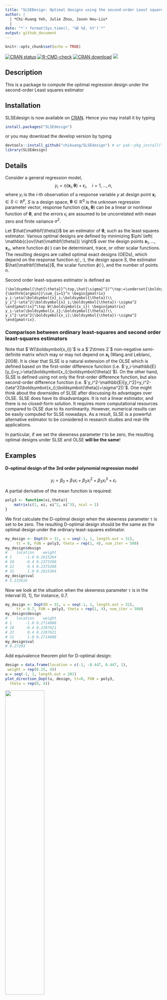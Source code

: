 ```yaml
---
title: "SLSEDesign: Optimal designs using the second-order Least squares estimator"
author: |
  | *Chi-Kuang Yeh, Julie Zhou, Jason Hou-Liu*
  | 
date: "*`r format(Sys.time(), '%B %d, %Y')`*"
output: github_document
---
```


\newcommand{\cov}{\mathbb{c}cov}

```r
knitr::opts_chunk$set(echo = TRUE)
```

<!-- badges: start -->
[![CRAN
status](https://www.r-pkg.org/badges/version/SLSEdesign)](https://CRAN.R-project.org/package=SLSEdesign)
[![R-CMD-check](https://github.com/chikuang/SLSEdesign/actions/workflows/R-CMD-check.yaml/badge.svg)](https://github.com/chikuang/SLSEdesign/actions/workflows/R-CMD-check.yaml)
[![CRAN download](http://cranlogs.r-pkg.org/badges/grand-total/SLSEdesign?color=blue)](https://cran.r-project.org/package=SLSEdesign)
[![](https://img.shields.io/github/languages/code-size/chikuang/SLSEdesign.svg)](https://github.com/chikuang/SLSEdesign)
<!-- badges: end -->


## Description

This is a package to compute the optimal regression design under the second-order Least squares estimator 

## Installation

SLSEdesign is now available on [CRAN](https://cran.r-project.org/). Hence you may install it by typing

```r
install.packages("SLSEdesign")
```

or you may download the develop version by typing

```r
devtools::install_github("chikuang/SLSEdesign") # or pak::pkg_install("chikuang/SLSEdesign")
library(SLSEdesign)
```

## Details

Consider a general regression model,
$$y_i=\eta(\mathbf{x}_i, \mathbf{\theta})+ \epsilon_i, \quad i=1, \ldots, n,$$
where $y_i$ is the $i$-th observation of a response variable $y$ at design point
$\mathbf{x}_i \in S \subset \mathbb{R}^p$, $S$ is a design space,
$\mathbf{\theta} \in \mathbb{R}^q$ is the unknown regression parameter vector,
response function $\eta(\mathbf{x}_i, \mathbf{\theta})$   can be a linear or nonlinear
function of $\mathbf{\theta}$, and the errors $\epsilon_i$ are assumed to be uncorrelated with mean zero and finite variance $\sigma^2$.

Let $\hat{\mathbf{\theta}}$ be an estimator of $\mathbf{\theta}$, such as the least squares estimator. Various optimal designs are defined by minimizing $\phi \left( \mathbb{c}ov(\hat{\mathbf{\theta}}) \right)$
over the design points
$\mathbf{x}_1, \ldots, \mathbf{x}_n$, where function $\phi(\cdot)$  can be determinant, trace, or other scalar functions. The resulting designs are called optimal exact designs (OEDs), which depend on the response function $\eta(\cdot,\cdot)$, the design space $S$, the estimator $\hat{\mathbf{\theta}}$, the scalar function $\phi(\cdot)$, and the number of points $n$.

Second order least-squares estimator is defined as
```math
(\boldsymbol{\hat{\theta}}^\top,\hat{\sigma}^2)^\top:=\underset{\boldsymbol{\theta},\sigma^2}{\mathrm{argmin}}\sum_{i=1}^n \begin{pmatrix}
y_i-\eta(\boldsymbol{x}_i;\boldsymbol{\theta})\\
y_i^2-\eta^2(\boldsymbol{x}_i;\boldsymbol{\theta})-\sigma^2
\end{pmatrix}^\top W(\boldsymbol{x_i}) \begin{pmatrix}
y_i-\eta(\boldsymbol{x_i};\boldsymbol{\theta})\\
y_i^2-\eta^2(\boldsymbol{x_i};\boldsymbol{\theta})-\sigma^2
\end{pmatrix}.
```

### Comparison between ordinary least-squares and second order least-squares estimators

Note that $`W(\boldsymbol{x_i})`$ is a $`2\times 2`$ non-negative semi-definite matrix which may or may not depend on $\boldsymbol{x_i}$ (Wang and Leblanc, 2008). It is clear that SLSE is a natural extension of the OLSE which is defined based on the first-order difference function (i.e. $`y_i-\mathbb{E}[y_i]=y_i-\eta(\boldsymbol{x_i};\boldsymbol{\theta})`$). On the other hand, SLSE is defined using not only the first-order difference function, but also second-order difference function (i.e. $`y_i^2-\mathbb{E}[y_i^2]=y_i^2-(\eta^2(\boldsymbol{x_i};\boldsymbol{\theta})+\sigma^2))`$. One might think about the downsides of SLSE after discussing its advantages over OLSE. SLSE does have its disadvantages. It is not a linear estimator, and there is no closed-form solution. It requires more computational resources compared to OLSE due to its nonlinearity. However, numerical results can be easily computed for SLSE nowadays. As a result, SLSE is a powerful alternative estimator to be considered in research studies and real-life applications.

In particular, if we set the skewness parameter $t$ to be zero, the resulting optimal designs under SLSE and OLSE **will be the same**!

## Examples

#### D-optimal design of the 3rd order polynomial regression model

$$
y_i = \beta_0 + \beta_1 x_i + \beta_2 x_i^2 + \beta_3 x_i^3 +\varepsilon_i
$$

A partial derivative of the mean function is required:

```r
poly3 <- function(xi,theta){
    matrix(c(1, xi, xi^2, xi^3), ncol = 1)
}
```

We first calculate the D-optimal design when the skewness parameter `t` is set to be zero. The resulting D-optimal design should be the same as the optimal design under the ordinary least-squares estimator.

```r
my_design <- Dopt(N = 31, u = seq(-1, 1, length.out = 31), 
     tt = 0, FUN = poly3, theta = rep(1, 4), num_iter = 500)
my_design$design
#    location    weight
# 1      -1.0 0.2615264
# 10     -0.4 0.2373288
# 22      0.4 0.2373288
# 31      1.0 0.2615264
my_design$val
# 5.133616
```

Now we look at the situation when the skewness parameter `t` is in the interval (0, 1], for instance, $0.7$.

```r
my_design <- Dopt(N = 31, u = seq(-1, 1, length.out = 31), 
     tt = 0.7, FUN = poly3, theta = rep(1, 4), num_iter = 500)
my_design$design
#    location    weight
# 1      -1.0 0.2714088
# 10     -0.4 0.2287621
# 22      0.4 0.2287621
# 31      1.0 0.2714088
my_design$val
# 6.27293
```

Add equivalence theorem plot for D-optimal design:

```r
design = data.frame(location = c(-1, -0.447, 0.447, 1),
 weight = rep(0.25, 4))
u = seq(-1, 1, length.out = 201)
plot_direction_Dopt(u, design, tt=0, FUN = poly3,
  theta = rep(0, 4))
```
<img src="man/fig/README-demo-equivalence.png" width="50%" />

#### D-optimal design of the 3rd order polynomial regression model without intercept

$$
y_i = \beta_1 x_i + \beta_2 x_i^2 + \beta_3 x_i^3 +\varepsilon_i
$$

In the last example, the support points did not change as `t` increases. However, it is not always the case, and. the optimal design may be depending on `t`. 

```r
poly3_no_intercept <- function(xi, theta){
    matrix(c(xi, xi^2, xi^3), ncol = 1)
}
my_design <- Dopt(N = 31, u = seq(-1, 1, length.out = 31), 
     tt = 0, FUN = poly3_no_intercept, theta = rep(1, 3), num_iter = 500)
my_design$design
#    location    weight
# 1      -1.0 0.3275005
# 7      -0.6 0.1565560
# 25      0.6 0.1565560
# 31      1.0 0.3275005
my_design$val
# 3.651524

my_design <- Dopt(N = 31, u = seq(-1, 1, length.out = 31), 
     tt = 0.9, FUN = poly3_no_intercept, theta = rep(1, 3), num_iter = 500)
my_design$design
#    location    weight
# 1      -1.0 0.2888423
# 10     -0.4 0.2096781
# 22      0.4 0.2096781
# 31      1.0 0.2888423
my_design$val
# 4.892601
```

## TODO
+ [x] Version update for the develop version
+ [x] Improve the computational speed by vectorizing the code, and remove loops
+ [x] Remove the unnecessary dependence: tibble, gridExtra, graphics and stats
+ [ ] Add c-optimality criterion
+ [ ] Python and Julia version of the package, which are expected to be faster than in R
+ [ ] Merge the functions that compute the directional derivatives. Maybe adding an extra argument to indicate the design criterion used.

## Reference 

1. Gao, Lucy L. and Zhou, Julie. (2017). [D-optimal designs based on the second-order least squares estimator](https://link.springer.com/article/10.1007/s00362-015-0688-9). *Statistical Papers*, 58, 77–94.
2. Gao, Lucy L. and Zhou, Julie. (2014). [New optimal design criteria for regression models with asymmetric errors](https://www.sciencedirect.com/science/article/pii/S037837581400007X). *Journal of Statistical Planning and Inference*, 149, 140-151.
3. Wang, Liqun and Leblanc, Alexandre. (2008). [Second-order nonlinear least squares estimation](https://link.springer.com/article/10.1007/s10463-007-0139-z). *Annals of the Institute of Statistical Mathematics*, 60, 883–900.
4. Yeh, Chi-Kuang and Zhou, Julie. (2021). [Properties of optimal regression designs under the second-order least squares estimator](https://link.springer.com/article/10.1007/s00362-018-01076-6). *Statistical Papers*, 62, 75–92.
5. Yin, Yue and Zhou, Julie. (2017). [Optimal designs for regression models using the second-order least squares estimator](https://www.jstor.org/stable/26384103). *Statistica Sinica*, 27, 1841-1856. 
